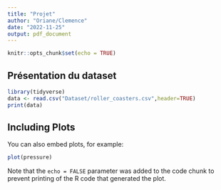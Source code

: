 ```yaml
---
title: "Projet"
author: "Oriane/Clemence"
date: "2022-11-25"
output: pdf_document
---
```


```r
knitr::opts_chunk$set(echo = TRUE)
```

## Présentation du dataset 



```r
library(tidyverse)
data <- read.csv("Dataset/roller_coasters.csv",header=TRUE)
print(data)
```

## Including Plots

You can also embed plots, for example:

```r
plot(pressure)
```

Note that the `echo = FALSE` parameter was added to the code chunk to prevent printing of the R code that generated the plot.
